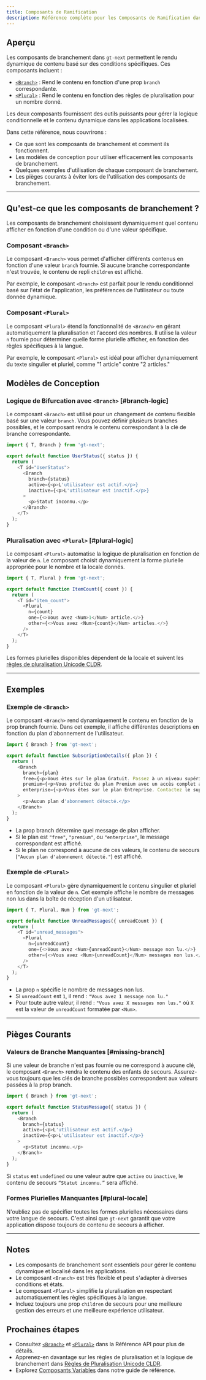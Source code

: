 ```yaml
---
title: Composants de Ramification
description: Référence complète pour les Composants de Ramification dans gt-next
---
```


## Aperçu

Les composants de branchement dans `gt-next` permettent le rendu dynamique de contenu basé sur des conditions spécifiques. Ces composants incluent :

- [`<Branch>`](/docs/next/api/components/branch) : Rend le contenu en fonction d'une prop `branch` correspondante.
- [`<Plural>`](/docs/next/api/components/plural) : Rend le contenu en fonction des règles de pluralisation pour un nombre donné.

Les deux composants fournissent des outils puissants pour gérer la logique conditionnelle et le contenu dynamique dans les applications localisées.

Dans cette référence, nous couvrirons :
- Ce que sont les composants de branchement et comment ils fonctionnent.
- Les modèles de conception pour utiliser efficacement les composants de branchement.
- Quelques exemples d'utilisation de chaque composant de branchement.
- Les pièges courants à éviter lors de l'utilisation des composants de branchement.

---

## Qu'est-ce que les composants de branchement ?

Les composants de branchement choisissent dynamiquement quel contenu afficher en fonction d'une condition ou d'une valeur spécifique.

### Composant `<Branch>`
Le composant `<Branch>` vous permet d'afficher différents contenus en fonction d'une valeur `branch` fournie.
Si aucune branche correspondante n'est trouvée, le contenu de repli `children` est affiché.

Par exemple, le composant `<Branch>` est parfait pour le rendu conditionnel basé sur l'état de l'application, les préférences de l'utilisateur ou toute donnée dynamique.

### Composant `<Plural>`
Le composant `<Plural>` étend la fonctionnalité de `<Branch>` en gérant automatiquement la pluralisation et l'accord des nombres.
Il utilise la valeur `n` fournie pour déterminer quelle forme plurielle afficher, en fonction des règles spécifiques à la langue.

Par exemple, le composant `<Plural>` est idéal pour afficher dynamiquement du texte singulier et pluriel, comme "1 article" contre "2 articles."

## Modèles de Conception

### Logique de Bifurcation avec `<Branch>` [#branch-logic]

Le composant `<Branch>` est utilisé pour un changement de contenu flexible basé sur une valeur `branch`.
Vous pouvez définir plusieurs branches possibles, et le composant rendra le contenu correspondant à la clé de branche correspondante.

```javascript copy
import { T, Branch } from 'gt-next';

export default function UserStatus({ status }) {
  return (
    <T id="UserStatus">
      <Branch
        branch={status}
        active={<p>L'utilisateur est actif.</p>}
        inactive={<p>L'utilisateur est inactif.</p>}
      >
        <p>Statut inconnu.</p>
      </Branch>
    </T>
  );
}
```
### Pluralisation avec `<Plural>` [#plural-logic]

Le composant `<Plural>` automatise la logique de pluralisation en fonction de la valeur de `n`.
Le composant choisit dynamiquement la forme plurielle appropriée pour le nombre et la locale donnés.

```javascript copy
import { T, Plural } from 'gt-next';

export default function ItemCount({ count }) {
  return (
    <T id="item_count">
      <Plural
        n={count}
        one={<>Vous avez <Num>1</Num> article.</>}
        other={<>Vous avez <Num>{count}</Num> articles.</>}
      />
    </T>
  );
}
```

Les formes plurielles disponibles dépendent de la locale et suivent les [règles de pluralisation Unicode CLDR](https://cldr.unicode.org/index/cldr-spec/plural-rules).

---

## Exemples

### Exemple de `<Branch>`

Le composant `<Branch>` rend dynamiquement le contenu en fonction de la prop branch fournie.
Dans cet exemple, il affiche différentes descriptions en fonction du plan d'abonnement de l'utilisateur.
```javascript copy
import { Branch } from 'gt-next';

export default function SubscriptionDetails({ plan }) {
  return (
    <Branch
      branch={plan}
      free={<p>Vous êtes sur le plan Gratuit. Passez à un niveau supérieur pour débloquer plus de fonctionnalités !</p>}
      premium={<p>Vous profitez du plan Premium avec un accès complet aux fonctionnalités.</p>}
      enterprise={<p>Vous êtes sur le plan Entreprise. Contactez le support pour des solutions sur mesure.</p>}
    >
      <p>Aucun plan d'abonnement détecté.</p>
    </Branch>
  );
}
```

 * La prop branch détermine quel message de plan afficher.
 * Si le plan est `"free"`, `"premium"`, ou `"enterprise"`, le message correspondant est affiché.
 * Si le plan ne correspond à aucune de ces valeurs, le contenu de secours (`"Aucun plan d'abonnement détecté."`) est affiché.


### Exemple de `<Plural>`

Le composant `<Plural>` gère dynamiquement le contenu singulier et pluriel en fonction de la valeur de `n`.
Cet exemple affiche le nombre de messages non lus dans la boîte de réception d'un utilisateur.

```javascript copy
import { T, Plural, Num } from 'gt-next';

export default function UnreadMessages({ unreadCount }) {
  return (
    <T id="unread_messages">
      <Plural
        n={unreadCount}
        one={<>Vous avez <Num>{unreadCount}</Num> message non lu.</>}
        other={<>Vous avez <Num>{unreadCount}</Num> messages non lus.</>}
      />
    </T>
  );
}
```
 * La prop `n` spécifie le nombre de messages non lus.
 * Si `unreadCount` est `1`, il rend : `"Vous avez 1 message non lu."`
 * Pour toute autre valeur, il rend : `"Vous avez X messages non lus."` où `X` est la valeur de `unreadCount` formatée par `<Num>`.

---

## Pièges Courants

### Valeurs de Branche Manquantes [#missing-branch]

Si une valeur de branche n'est pas fournie ou ne correspond à aucune clé, le composant `<Branch>` rendra le contenu des enfants de secours.
Assurez-vous toujours que les clés de branche possibles correspondent aux valeurs passées à la prop branch.

```javascript copy
import { Branch } from 'gt-next';

export default function StatusMessage({ status }) {
  return (
    <Branch
      branch={status}
      active={<p>L'utilisateur est actif.</p>}
      inactive={<p>L'utilisateur est inactif.</p>}
    >
      <p>Statut inconnu.</p>
    </Branch>
  );
}
```
Si `status` est `undefined` ou une valeur autre que `active` ou `inactive`, le contenu de secours `“Statut inconnu.”` sera affiché.


### Formes Plurielles Manquantes [#plural-locale]

N'oubliez pas de spécifier toutes les formes plurielles nécessaires dans votre langue de secours.
C'est ainsi que `gt-next` garantit que votre application dispose toujours de contenu de secours à afficher.

---

## Notes
 * Les composants de branchement sont essentiels pour gérer le contenu dynamique et localisé dans les applications.
 * Le composant `<Branch>` est très flexible et peut s'adapter à diverses conditions et états.
 * Le composant `<Plural>` simplifie la pluralisation en respectant automatiquement les règles spécifiques à la langue.
 * Incluez toujours une prop `children` de secours pour une meilleure gestion des erreurs et une meilleure expérience utilisateur.

## Prochaines étapes
 * Consultez [`<Branch>`](/docs/next/api/components/branch) et [`<Plural>`](/docs/next/api/components/plural) dans la Référence API pour plus de détails.
 * Apprenez-en davantage sur les règles de pluralisation et la logique de branchement dans [Règles de Pluralisation Unicode CLDR](https://cldr.unicode.org/index/cldr-spec/plural-rules).
 * Explorez [Composants Variables](/docs/next/reference/using-variable-components) dans notre guide de référence.